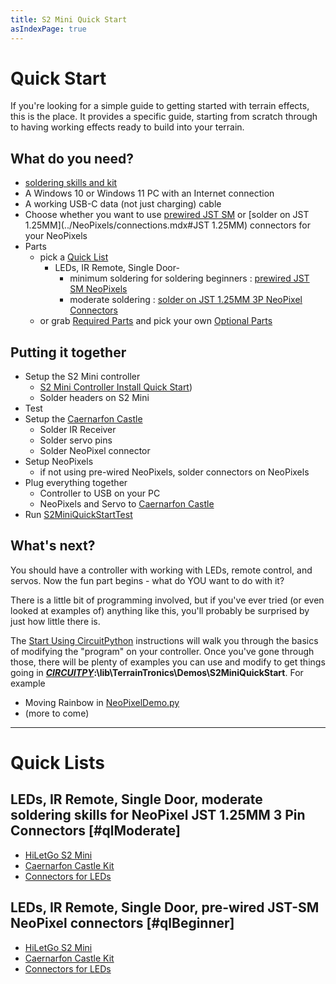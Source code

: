 ```yaml
---
title: S2 Mini Quick Start
asIndexPage: true
---
```


# Quick Start

If you're looking for a simple guide to getting started with terrain effects, this is the place.  It provides a specific guide, starting from scratch through to having working effects ready to build into your terrain.

## What do you need?
  - [soldering skills and kit](Soldering.mdx)
  - A Windows 10 or Windows 11 PC with an Internet connection
  - A working USB-C data (not just charging) cable
  - Choose whether you want to use [prewired JST SM](../NeoPixels/connections.mdx#JST-SM) or [solder on JST 1.25MM](../NeoPixels/connections.mdx#JST 1.25MM) connectors for your NeoPixels 
  - Parts
    - pick a [Quick List](#quick-lists)
      - LEDs, IR Remote, Single Door- 
        - minimum soldering for soldering beginners : [prewired JST SM NeoPixels]([#qlBeginner])
        - moderate soldering  : [solder on JST 1.25MM 3P NeoPixel Connectors]([#qlModerate])
    - or grab [Required Parts](./RequiredParts.mdx#required-parts) and pick your own [Optional Parts](S2MiniQuickStart/OptionalParts.mdx#optional-parts)


## Putting it together

  - Setup the S2 Mini controller
    -   [S2 Mini Controller Install Quick Start](./CircuitPythonSetup.mdx))
    - Solder headers on S2 Mini 
  - Test 
  - Setup the [Caernarfon Castle](https://github.com/Audio-Rochey/Terrain-Tronics-Caernarfon-Castle)
    - Solder IR Receiver
    - Solder servo pins
    - Solder NeoPixel connector
  - Setup NeoPixels
    - if not using pre-wired NeoPixels, solder connectors on NeoPixels
  - Plug everything together
    - Controller to USB on your PC
    - NeoPixels and Servo to [Caernarfon Castle](https://github.com/Audio-Rochey/Terrain-Tronics-Caernarfon-Castle)
  - Run [S2MiniQuickStartTest](S2MiniQuickStart/S2MiniQuickStartTest.mdx)

## What's next?

You should have a controller with working with LEDs, remote control, and servos.  Now the fun part begins - what do YOU want to do with it? 

There is a little bit of programming involved, but if you've ever tried (or even looked at examples of) anything like this, you'll probably be surprised by just how little there is.

The [Start Using CircuitPython](CircuitPython.mdx) instructions will walk you through the basics of modifying the "program" on your controller.  Once you've gone through those,  there will be plenty of examples you can use and modify to get things going in [***CIRCUITPY***](CIRCUITPY_DRIVECircuitPython.mdx)__:\lib\TerrainTronics\Demos\S2MiniQuickStart__.  For example

  - Moving Rainbow in [NeoPixelDemo.py](../../CircuitPyPartialImage/lib/TerrainTronics/Demos/S2MiniQuickStart/NeoPixelDemo.py)
  - (more to come)

-----

# Quick Lists

## LEDs, IR Remote, Single Door, moderate soldering skills for NeoPixel JST 1.25MM 3 Pin Connectors [#qlModerate]
  - [HiLetGo S2 Mini](https://www.amazon.com/dp/B0B291LZ99)
  - [Caernarfon Castle Kit](https://www.tindie.com/products/terraintronics/caernarfon-castle-kit)
  - [Connectors for LEDs](https://www.amazon.com/dp/B07DL4FNTF)

## LEDs, IR Remote, Single Door, pre-wired JST-SM NeoPixel connectors [#qlBeginner]
  - [HiLetGo S2 Mini](https://www.amazon.com/dp/B0B291LZ99)
  - [Caernarfon Castle Kit](https://www.tindie.com/products/terraintronics/caernarfon-castle-kit)
  - [Connectors for LEDs](https://www.amazon.com/dp/B07DL4FNTF)